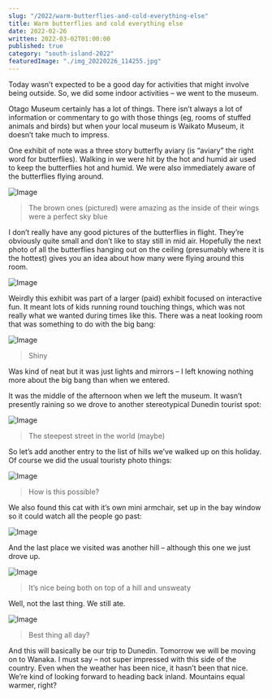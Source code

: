 ```yaml
---
slug: "/2022/warm-butterflies-and-cold-everything-else"
title: Warm butterflies and cold everything else
date: 2022-02-26
written: 2022-03-02T01:00:00
published: true
category: "south-island-2022"
featuredImage: "./img_20220226_114255.jpg"
---
```


Today wasn’t expected to be a good day for activities that might involve being outside. So, we did some indoor activities – we went to the museum.

Otago Museum certainly has a lot of things. There isn’t always a lot of information or commentary to go with those things (eg, rooms of stuffed animals and birds) but when your local museum is Waikato Museum, it doesn’t take much to impress.

One exhibit of note was a three story butterfly aviary (is “aviary” the right word for butterflies). Walking in we were hit by the hot and humid air used to keep the butterflies hot and humid. We were also immediately aware of the butterflies flying around.

![Image](img_20220226_114255.jpg)

> The brown ones (pictured) were amazing as the inside of their wings were a perfect sky blue

I don’t really have any good pictures of the butterflies in flight. They’re obviously quite small and don’t like to stay still in mid air. Hopefully the next photo of all the butterflies hanging out on the ceiling (presumably where it is the hottest) gives you an idea about how many were flying around this room.

![Image](img_20220226_115316.jpg)

Weirdly this exhibit was part of a larger (paid) exhibit focused on interactive fun. It meant lots of kids running round touching things, which was not really what we wanted during times like this. There was a neat looking room that was something to do with the big bang:

![Image](img_20220226_120342.jpg)

> Shiny

Was kind of neat but it was just lights and mirrors – I left knowing nothing more about the big bang than when we entered.

It was the middle of the afternoon when we left the museum. It wasn’t presently raining so we drove to another stereotypical Dunedin tourist spot:

![Image](img_20220226_151419.jpg)

> The steepest street in the world (maybe)

So let’s add another entry to the list of hills we’ve walked up on this holiday. Of course we did the usual touristy photo things:

![Image](img_20220226_151632.jpg)

> How is this possible?

We also found this cat with it’s own mini armchair, set up in the bay window so it could watch all the people go past:

![Image](img_20220226_152020.jpg)

And the last place we visited was another hill – although this one we just drove up.

![Image](img_20220226_153350.jpg)

> It’s nice being both on top of a hill and unsweaty

Well, not the last thing. We still ate.

![Image](img_20220226_191035.jpg)

> Best thing all day?

And this will basically be our trip to Dunedin. Tomorrow we will be moving on to Wanaka. I must say – not super impressed with this side of the country. Even when the weather has been nice, it hasn’t been that nice. We’re kind of looking forward to heading back inland. Mountains equal warmer, right?